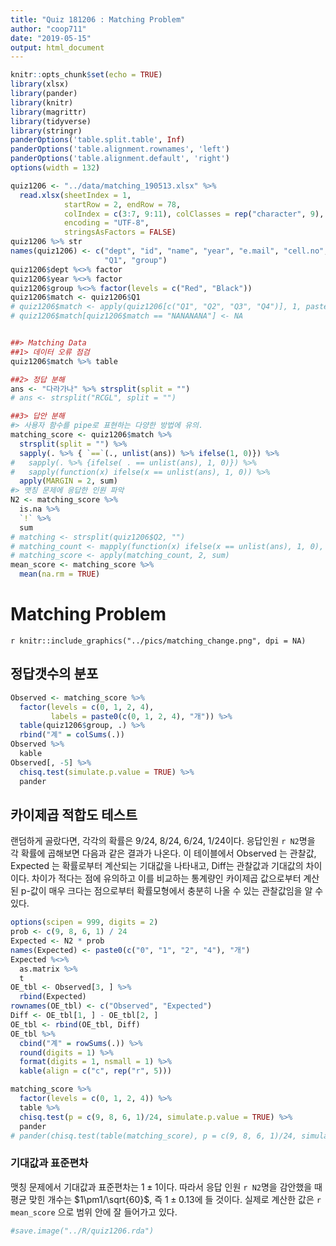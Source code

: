 ```yaml
---
title: "Quiz 181206 : Matching Problem"
author: "coop711"
date: "2019-05-15"
output: html_document
---
```


```r
knitr::opts_chunk$set(echo = TRUE)
library(xlsx)
library(pander)
library(knitr)
library(magrittr)
library(tidyverse)
library(stringr)
panderOptions('table.split.table', Inf)
panderOptions('table.alignment.rownames', 'left')
panderOptions('table.alignment.default', 'right')
options(width = 132)
```

```r
quiz1206 <- "../data/matching_190513.xlsx" %>% 
  read.xlsx(sheetIndex = 1, 
            startRow = 2, endRow = 78, 
            colIndex = c(3:7, 9:11), colClasses = rep("character", 9),
            encoding = "UTF-8",
            stringsAsFactors = FALSE)
quiz1206 %>% str
names(quiz1206) <- c("dept", "id", "name", "year", "e.mail", "cell.no", 
                     "Q1", "group")
quiz1206$dept %<>% factor
quiz1206$year %<>% factor
quiz1206$group %<>% factor(levels = c("Red", "Black"))
quiz1206$match <- quiz1206$Q1
# quiz1206$match <- apply(quiz1206[c("Q1", "Q2", "Q3", "Q4")], 1, paste0, collapse = "")
# quiz1206$match[quiz1206$match == "NANANANA"] <- NA


##> Matching Data
##1> 데이터 오류 점검
quiz1206$match %>% table

##2> 정답 분해
ans <- "다라가나" %>% strsplit(split = "")
# ans <- strsplit("RCGL", split = "")

##3> 답안 분해
#> 사용자 함수를 pipe로 표현하는 다양한 방법에 유의.
matching_score <- quiz1206$match %>% 
  strsplit(split = "") %>%
  sapply(. %>% { `==`(., unlist(ans)) %>% ifelse(1, 0)}) %>%
#   sapply(. %>% {ifelse( . == unlist(ans), 1, 0)}) %>%
#   sapply(function(x) ifelse(x == unlist(ans), 1, 0)) %>%
  apply(MARGIN = 2, sum) 
#> 맷칭 문제에 응답한 인원 파악
N2 <- matching_score %>%
  is.na %>%
  `!` %>%
  sum
# matching <- strsplit(quiz1206$Q2, "")
# matching_count <- mapply(function(x) ifelse(x == unlist(ans), 1, 0), matching)
# matching_score <- apply(matching_count, 2, sum)
mean_score <- matching_score %>%
  mean(na.rm = TRUE)
```

# Matching Problem

`r knitr::include_graphics("../pics/matching_change.png", dpi = NA)`

## 정답갯수의 분포

```r
Observed <- matching_score %>%
  factor(levels = c(0, 1, 2, 4),
         labels = paste0(c(0, 1, 2, 4), "개")) %>%
  table(quiz1206$group, .) %>%
  rbind("계" = colSums(.)) 
Observed %>%
  kable
Observed[, -5] %>%
  chisq.test(simulate.p.value = TRUE) %>%
  pander
```

## 카이제곱 적합도 테스트

랜덤하게 골랐다면, 각각의 확률은 9/24, 8/24, 6/24, 1/24이다. 응답인원 `r N2`명을 각 확률에 곱해보면
다음과 같은 결과가 나온다. 이 테이블에서 Observed 는 관찰값, Expected 는 확률로부터 계산되는 기대값을 나타내고, Diff는 관찰값과 기대값의 차이이다. 차이가 적다는 점에 유의하고 이를 비교하는 통계량인 카이제곱 값으로부터 계산된 p-값이 매우 크다는 점으로부터 확률모형에서 충분히 나올 수 있는 관찰값임을 알 수 있다.


```r
options(scipen = 999, digits = 2)
prob <- c(9, 8, 6, 1) / 24
Expected <- N2 * prob
names(Expected) <- paste0(c("0", "1", "2", "4"), "개")
Expected %<>%
  as.matrix %>%
  t 
OE_tbl <- Observed[3, ] %>%
  rbind(Expected) 
rownames(OE_tbl) <- c("Observed", "Expected")
Diff <- OE_tbl[1, ] - OE_tbl[2, ]
OE_tbl <- rbind(OE_tbl, Diff)
OE_tbl %>%
  cbind("계" = rowSums(.)) %>%
  round(digits = 1) %>%
  format(digits = 1, nsmall = 1) %>%
  kable(align = c("c", rep("r", 5)))
```

```r
matching_score %>%
  factor(levels = c(0, 1, 2, 4)) %>%
  table %>%
  chisq.test(p = c(9, 8, 6, 1)/24, simulate.p.value = TRUE) %>%
  pander
# pander(chisq.test(table(matching_score), p = c(9, 8, 6, 1)/24, simulate.p.value = TRUE, B = 2000))
```

### 기대값과 표준편차

맷칭 문제에서 기대값과 표준편차는 $1\pm1$이다. 따라서 응답 인원 `r N2`명을 감안했을 때 평균 맞힌 개수는 $1\pm1/\sqrt{60}$, 즉 $1\pm0.13$에 들 것이다. 실제로 계산한 값은 `r mean_score` 으로 범위 안에 잘 들어가고 있다.

```r
#save.image("../R/quiz1206.rda")
```
